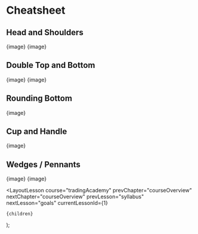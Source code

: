 
# Cheatsheet

## Head and Shoulders

{image}
{image}

## Double Top and Bottom

{image}
{image}

## Rounding Bottom

{image}

## Cup and Handle

{image}

## Wedges / Pennants

{image}
{image}

  <LayoutLesson
    course="tradingAcademy"
    prevChapter="courseOverview"
    nextChapter="courseOverview"
    prevLesson="syllabus"
    nextLesson="goals"
    currentLessonId={1}
  >
    {children}
  </LayoutLesson>
);
